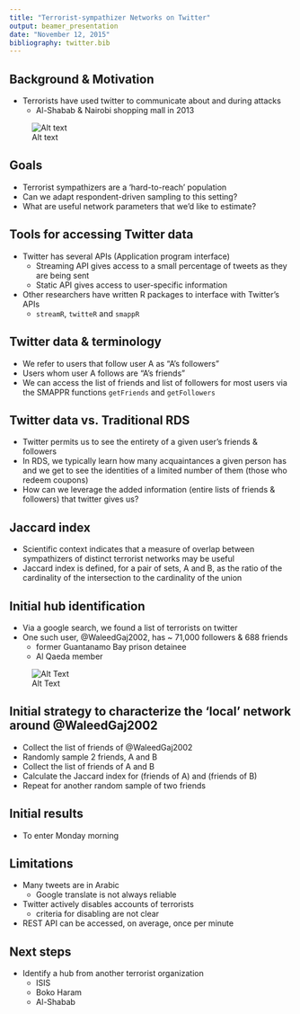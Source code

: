 ```yaml
---
title: "Terrorist-sympathizer Networks on Twitter"
output: beamer_presentation
date: "November 12, 2015"
bibliography: twitter.bib
---
```







## Background & Motivation

- Terrorists have used twitter to communicate about and during attacks
    - Al-Shabab & Nairobi shopping mall in 2013

![Alt text](why-terrorists.png)




## Goals

- Terrorist sympathizers are a 'hard-to-reach' population
- Can we adapt respondent-driven sampling to this setting?
- What are useful network parameters that we'd like to estimate?



## Tools for accessing Twitter data

- Twitter has several APIs (Application program interface)
    - Streaming API gives access to a small percentage of tweets as they are being sent
    - Static API gives access to user-specific information
- Other researchers have written R packages to interface with Twitter's APIs    
    - `streamR`, `twitteR` and `smappR`


## Twitter data & terminology

- We refer to users that follow user A as "A's followers"
- Users whom user A follows are "A's friends"
- We can access the list of friends and list of followers for most users via the SMAPPR functions `getFriends` and `getFollowers`

## Twitter data vs. Traditional RDS

- Twitter permits us to see the entirety of a given user's friends & followers
- In RDS, we typically learn how many acquaintances a given person has and we get to see the identities of a limited number of them (those who redeem coupons)
- How can we leverage the added information (entire lists of friends & followers) that twitter gives us?

## Jaccard index

- Scientific context indicates that a measure of overlap between sympathizers of distinct terrorist networks may be useful
- Jaccard index is defined, for a pair of sets, A and B, as the ratio of the cardinality of the intersection to the cardinality of the union



## Initial hub identification

- Via a google search, we found a list of terrorists on twitter
- One such user, \@WaleedGaj2002, has ~ 71,000 followers & 688 friends
    - former Guantanamo Bay prison detainee
    - Al Qaeda member

![Alt Text](waleedgaj2002.png)


## Initial strategy to characterize the 'local' network around \@WaleedGaj2002

- Collect the list of friends of \@WaleedGaj2002
- Randomly sample 2 friends, A and B
- Collect the list of friends of A and B
- Calculate the Jaccard index for (friends of A) and (friends of B)
- Repeat for another random sample of two friends

## Initial results

- To enter Monday morning


## Limitations

- Many tweets are in Arabic
    - Google translate is not always reliable
- Twitter actively disables accounts of terrorists
    - criteria for disabling are not clear
- REST API can be accessed, on average, once per minute


## Next steps

- Identify a hub from another terrorist organization 
    - ISIS
    - Boko Haram
    - Al-Shabab








